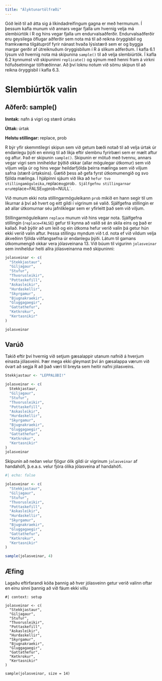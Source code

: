 ```yaml
---
title: "Ályktunartölfræði"
---
```


Góð leið til að átta sig á líkindadreifingum gagna er með hermunum. Í þessum kafla munum við annars vegar fjalla um hvernig velja má slembiúrtök í R og hins vegar fjalla um endurvalsaðferðir. Endurvalsaðferðir eru geysilega öflugar aðferðir sem nota má til að reikna öryggisbil og framkvæma tilgátupróf fyrir nánast hvaða lýsistærð sem er og byggja margar gerðir af útreiknuðum öryggisbilum í R á slíkum aðferðum. Í kafla 6.1 lýsum við hvernig nota má skipunina `sample()` til að velja slembiúrtök. Í kafla 6.2 kynnumst við skipuninni `replicate()` og sýnum með henni fram á virkni höfuðsetningar tölfræðinnar. Að því loknu notum við sömu skipun til að reikna öryggisbil í kafla 6.3.

# Slembiúrtök valin

::: {.callout-note}
## Aðferð: sample()

**Inntak:** nafn á vigri og stærð úrtaks  

**Úttak:** úrtak

**Helstu stillingar:** replace, prob
:::


R býr yfir skemmtilegri skipun sem við getum bæði notað til að velja úrtak úr endanlegu þýði en einnig til að líkja eftir slembnu fyrirbæri sem er mælt aftur og aftur. Það er skipunin `sample()`. Skipunin er mötuð með tvennu, annars vegar vigri sem inniheldur þýðið okkar (allar mögulegar útkomur) sem við viljum velja úr og hins vegar heildarfjölda þeirra mælinga sem við viljum safna (stærð úrtaksins). Gætið þess að gefa fyrst útkomumengið og svo fjölda mælinga. Í hjálpinni sjáum við líka að 
` hefur tvo stillingamöguleika, `replace` og `prob`. Sjálfgefnu stillingarnar eru `replace=FALSE` og `prob=NULL`.

Við munum ekki nota stillingarmöguleikann `prob` mikið en hann segir til um líkurnar á því að hvert og eitt gildi í vigrinum sé valið. Sjálfgefna stillingin er að allar útkomurnar séu jafnlíklegar sem er yfirleitt það sem við viljum.

Stillingarmöguleikann `replace` munum við hins vegar nota. Sjálfgefna stillingin (`replace=FALSE`) gefur til kynna að valið sé án skila eins og það er kallað. Það þýðir að um leið og ein útkoma hefur verið valin þá getur hún ekki verið valin aftur. Þessa stillingu myndum við t.d. nota ef við vildum velja ákveðinn fjölda viðfangsefna úr endanlegu þýði. Látum til gamans útkomumengið okkar vera jólasveinana 13. Við búum til vigurinn `jolasveinar` sem inniheldur heiti allra jólasveinanna með skipuninni:


```r
jolasveinar <- c(
  "Stekkjastaur", 
  "Giljagaur", 
  "Stufur", 
  "Thvorusleikir",
  "Pottaskefill", 
  "Askasleikir", 
  "Hurdaskellir", 
  "Skyrgamur", 
  "Bjugnakraekir",
  "Gluggagaegir", 
  "Gattathefur", 
  "Ketkrokur", 
  "Kertasnikir"
)

jolasveinar
```


::: {.callout-caution}

## Varúð

Takið eftir því hvernig við setjum gæsalappir utanum nafnið á hverjum einasta jólasveini. Þær mega ekki gleymast því án gæsalappa værum við óvart að segja R að það væri til breyta sem heitir nafni jólasveins.

```r
Stekkjastaur <- "LEPPALÚÐI!"

jolasveinar <- c(
  Stekkjastaur, 
  "Giljagaur", 
  "Stufur", 
  "Thvorusleikir",
  "Pottaskefill", 
  "Askasleikir", 
  "Hurdaskellir", 
  "Skyrgamur", 
  "Bjugnakraekir",
  "Gluggagaegir", 
  "Gattathefur", 
  "Ketkrokur", 
  "Kertasnikir"
)
jolasveinar
```

:::  

Skipunin að neðan velur fjögur ólík gildi úr vigrinum `jolasveinar` af handahófi, þ.e.a.s. velur fjóra ólíka jólasveina af handahófi. 

```r
#| echo: false

jolasveinar <- c(
  "Stekkjastaur", 
  "Giljagaur", 
  "Stufur", 
  "Thvorusleikir",
  "Pottaskefill", 
  "Askasleikir", 
  "Hurdaskellir", 
  "Skyrgamur", 
  "Bjugnakraekir",
  "Gluggagaegir", 
  "Gattathefur", 
  "Ketkrokur", 
  "Kertasnikir"
)
```


```r
sample(jolasveinar, 4)
```


::: {.callout-tip}
## Æfing

Lagaðu eftirfarandi kóða þannig að hver jólasveinn getur verið valinn oftar en einu sinni þannig að við fáum ekki villu

```webr-r
#| context: setup

jolasveinar <- c(
  "Stekkjastaur", 
  "Giljagaur", 
  "Stufur", 
  "Thvorusleikir",
  "Pottaskefill", 
  "Askasleikir", 
  "Hurdaskellir", 
  "Skyrgamur", 
  "Bjugnakraekir",
  "Gluggagaegir", 
  "Gattathefur", 
  "Ketkrokur", 
  "Kertasnikir"
)
```


```webr-r
sample(jolasveinar, size = 14)
```
:::  
